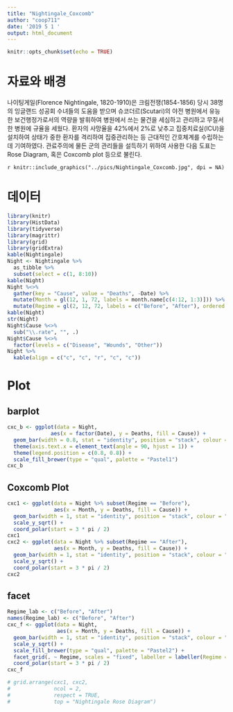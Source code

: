 ```yaml
---
title: "Nightingale_Coxcomb"
author: "coop711"
date: '2019 5 1 '
output: html_document
---
```


```r
knitr::opts_chunk$set(echo = TRUE)
```

# 자료와 배경

나이팅게일(Florence Nightingale, 1820-1910)은 크림전쟁(1854-1856) 당시 38명의 잉글랜드 성공회 수녀들의 도움을 받으며 슈코더르(Scutari)의 야전 병원에서 유능한 보건행정가로서의 역량을 발휘하여 병원에서 쓰는 물건을 세심하고 관리하고 무질서한 병원에 규율을 세웠다. 환자의 사망율을 42%에서 2%로 낮추고 집중치료실(ICU)을 설치하여 상태가 중한 환자를 격리하여 집중관리하는 등 근대적인 간호체계를 수립하는 데 기여하였다. 관료주의에 물든 군의 관리들을 설득하기 위하여 사용한 다음 도표는 Rose Diagram, 혹은 Coxcomb plot 등으로 불린다.  

`r knitr::include_graphics("../pics/Nightingale_Coxcomb.jpg", dpi = NA)`

# 데이터 

```r
library(knitr)
library(HistData)
library(tidyverse)
library(magrittr)
library(grid)
library(gridExtra)
kable(Nightingale)
Night <- Nightingale %>%
  as_tibble %>%
  subset(select = c(1, 8:10))
kable(Night)
Night %<>%
  gather(key = "Cause", value = "Deaths", -Date) %>%
  mutate(Month = gl(12, 1, 72, labels = month.name[c(4:12, 1:3)])) %>%
  mutate(Regime = gl(2, 12, 72, labels = c("Before", "After"), ordered = TRUE)) 
kable(Night)
str(Night)
Night$Cause %<>% 
  sub("\\.rate", "", .)
Night$Cause %<>% 
  factor(levels = c("Disease", "Wounds", "Other"))
Night %>%
  kable(align = c("c", "c", "r", "c", "c"))
```

# Plot

## barplot

```r
cxc_b <- ggplot(data = Night,
              aes(x = factor(Date), y = Deaths, fill = Cause)) +
  geom_bar(width = 0.8, stat = "identity", position = "stack", colour = "black") +
  theme(axis.text.x = element_text(angle = 90, hjust = 1)) +
  theme(legend.position = c(0.8, 0.8)) +
  scale_fill_brewer(type = "qual", palette = "Pastel1")
cxc_b
```

## Coxcomb Plot

```r
cxc1 <- ggplot(data = Night %>% subset(Regime == "Before"),
               aes(x = Month, y = Deaths, fill = Cause)) +
  geom_bar(width = 1, stat = "identity", position = "stack", colour = "black") +
  scale_y_sqrt() +
  coord_polar(start = 3 * pi / 2)
cxc1
cxc2 <- ggplot(data = Night %>% subset(Regime == "After"),
               aes(x = Month, y = Deaths, fill = Cause)) +
  geom_bar(width = 1, stat = "identity", position = "stack", colour = "black") +
  scale_y_sqrt() +
  coord_polar(start = 3 * pi / 2)
cxc2
```


## facet

```r
Regime_lab <- c("Before", "After")
names(Regime_lab) <- c("Before", "After")
cxc_f <- ggplot(data = Night,
                aes(x = Month, y = Deaths, fill = Cause)) +
  geom_bar(width = 1, stat = "identity", position = "stack", colour = "black") +
  scale_y_sqrt() +
  scale_fill_brewer(type = "qual", palette = "Pastel2") +
  facet_grid(. ~ Regime, scales = "fixed", labeller = labeller(Regime = Regime_lab)) +
  coord_polar(start = 3 * pi / 2)
cxc_f
```

```r
# grid.arrange(cxc1, cxc2, 
#              ncol = 2, 
#              respect = TRUE,
#              top = "Nightingale Rose Diagram")
```